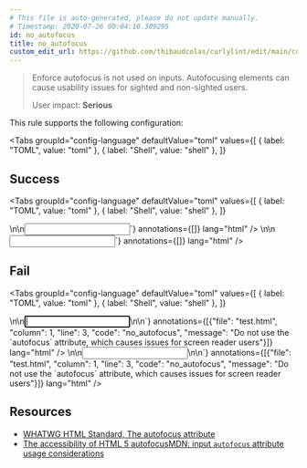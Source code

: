 ```yaml
---
# This file is auto-generated, please do not update manually.
# Timestamp: 2020-07-26 00:04:10.309295
id: no_autofocus
title: no_autofocus
custom_edit_url: https://github.com/thibaudcolas/curlylint/edit/main/curlylint/rules/no_autofocus/no_autofocus.py
---
```



> Enforce autofocus is not used on inputs. Autofocusing elements can cause usability issues for sighted and non-sighted users.
>
> User impact: **Serious**

This rule supports the following configuration:

<Tabs
  groupId="config-language"
  defaultValue="toml"
  values={[
    { label: "TOML", value: "toml" },
    { label: "Shell", value: "shell" },
  ]}
>
  <TabItem value="toml">
    <CodeSnippet
      snippet={`# The \`autofocus\` attribute must not be used.\nno_autofocus = true`}
      annotations={[]}
      lang="toml"
    />
  </TabItem>
  <TabItem value="shell">
    <CodeSnippet
      snippet={`# The \`autofocus\` attribute must not be used.\ncurlylint --rule 'no_autofocus: true' .`}
      annotations={[]}
      lang="shell"
    />
  </TabItem>
</Tabs>

## Success

<Tabs
  groupId="config-language"
  defaultValue="toml"
  values={[
    { label: "TOML", value: "toml" },
    { label: "Shell", value: "shell" },
  ]}
>
  <TabItem value="toml">
    <CodeSnippet
      snippet={`<!-- Good: No autofocus attribute -->\n<!-- no_autofocus = true -->\n<input type="text" name="username" />`}
      annotations={[]}
      lang="html"
    />
  </TabItem>
  <TabItem value="shell">
    <CodeSnippet
      snippet={`<!-- Good: No autofocus attribute -->\n<!-- curlylint --rule 'no_autofocus: true' . -->\n<input type="text" name="username" />`}
      annotations={[]}
      lang="html"
    />
  </TabItem>
</Tabs>

## Fail

<Tabs
  groupId="config-language"
  defaultValue="toml"
  values={[
    { label: "TOML", value: "toml" },
    { label: "Shell", value: "shell" },
  ]}
>
  <TabItem value="toml">
    <CodeSnippet
      snippet={`<!-- Bad: autofocus present -->\n<!-- no_autofocus = true -->\n<input type="text" name="username" autofocus />\n\n`}
      annotations={[{"file": "test.html", "column": 1, "line": 3, "code": "no_autofocus", "message": "Do not use the `autofocus` attribute, which causes issues for screen reader users"}]}
      lang="html"
    />
  </TabItem>
  <TabItem value="shell">
    <CodeSnippet
      snippet={`<!-- Bad: autofocus present -->\n<!-- curlylint --rule 'no_autofocus: true' . -->\n<input type="text" name="username" autofocus />\n\n`}
      annotations={[{"file": "test.html", "column": 1, "line": 3, "code": "no_autofocus", "message": "Do not use the `autofocus` attribute, which causes issues for screen reader users"}]}
      lang="html"
    />
  </TabItem>
</Tabs>

## Resources

- [WHATWG HTML Standard, The autofocus attribute](https://html.spec.whatwg.org/multipage/interaction.html#attr-fe-autofocus)
- [The accessibility of HTML 5 autofocus](https://www.brucelawson.co.uk/2009/the-accessibility-of-html-5-autofocus/)[MDN: input `autofocus` attribute usage considerations](https://developer.mozilla.org/en-US/docs/Web/HTML/Element/input#htmlattrdefautofocus)
